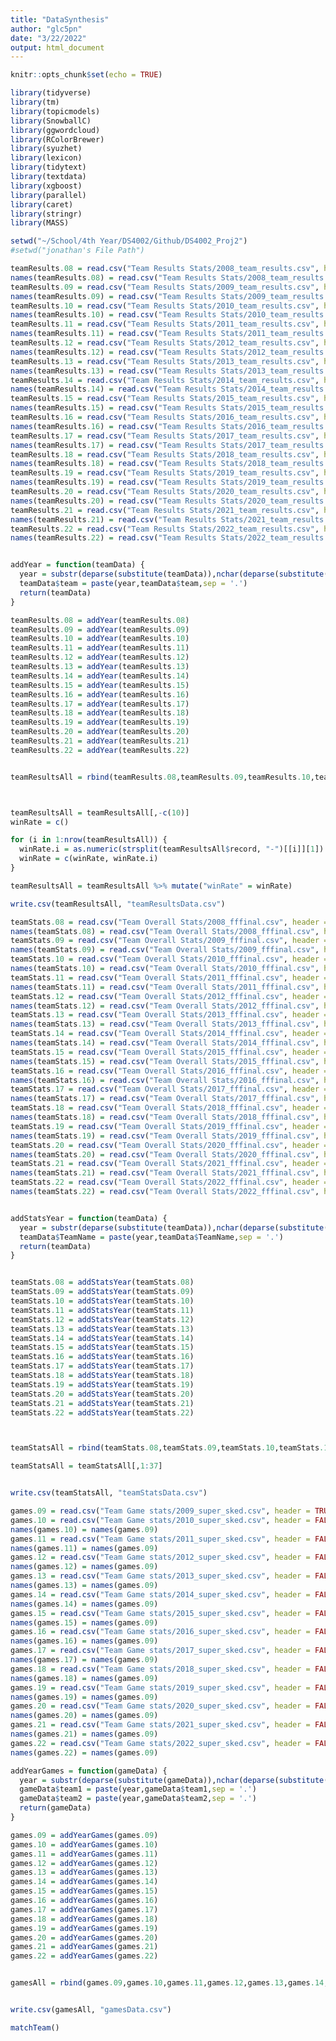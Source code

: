```yaml
---
title: "DataSynthesis"
author: "glc5pn"
date: "3/22/2022"
output: html_document
---
```


```r
knitr::opts_chunk$set(echo = TRUE)

library(tidyverse)
library(tm)
library(topicmodels)
library(SnowballC)
library(ggwordcloud)
library(RColorBrewer)
library(syuzhet)
library(lexicon)
library(tidytext)
library(textdata)
library(xgboost)
library(parallel)
library(caret)
library(stringr)
library(MASS)

setwd("~/School/4th Year/DS4002/Github/DS4002_Proj2")
#setwd("jonathan's File Path")
```


```r
teamResults.08 = read.csv("Team Results Stats/2008_team_results.csv", header = FALSE)[-c(1),]
names(teamResults.08) = read.csv("Team Results Stats/2008_team_results.csv", header = FALSE)[1,]
teamResults.09 = read.csv("Team Results Stats/2009_team_results.csv", header = FALSE)[-c(1),]
names(teamResults.09) = read.csv("Team Results Stats/2009_team_results.csv", header = FALSE)[1,]
teamResults.10 = read.csv("Team Results Stats/2010_team_results.csv", header = FALSE)[-c(1),]
names(teamResults.10) = read.csv("Team Results Stats/2010_team_results.csv", header = FALSE)[1,]
teamResults.11 = read.csv("Team Results Stats/2011_team_results.csv", header = FALSE)[-c(1),]
names(teamResults.11) = read.csv("Team Results Stats/2011_team_results.csv", header = FALSE)[1,]
teamResults.12 = read.csv("Team Results Stats/2012_team_results.csv", header = FALSE)[-c(1),]
names(teamResults.12) = read.csv("Team Results Stats/2012_team_results.csv", header = FALSE)[1,]
teamResults.13 = read.csv("Team Results Stats/2013_team_results.csv", header = FALSE)[-c(1),]
names(teamResults.13) = read.csv("Team Results Stats/2013_team_results.csv", header = FALSE)[1,]
teamResults.14 = read.csv("Team Results Stats/2014_team_results.csv", header = FALSE)[-c(1),]
names(teamResults.14) = read.csv("Team Results Stats/2014_team_results.csv", header = FALSE)[1,]
teamResults.15 = read.csv("Team Results Stats/2015_team_results.csv", header = FALSE)[-c(1),]
names(teamResults.15) = read.csv("Team Results Stats/2015_team_results.csv", header = FALSE)[1,]
teamResults.16 = read.csv("Team Results Stats/2016_team_results.csv", header = FALSE)[-c(1),]
names(teamResults.16) = read.csv("Team Results Stats/2016_team_results.csv", header = FALSE)[1,]
teamResults.17 = read.csv("Team Results Stats/2017_team_results.csv", header = FALSE)[-c(1),]
names(teamResults.17) = read.csv("Team Results Stats/2017_team_results.csv", header = FALSE)[1,]
teamResults.18 = read.csv("Team Results Stats/2018_team_results.csv", header = FALSE)[-c(1),]
names(teamResults.18) = read.csv("Team Results Stats/2018_team_results.csv", header = FALSE)[1,]
teamResults.19 = read.csv("Team Results Stats/2019_team_results.csv", header = FALSE)[-c(1),]
names(teamResults.19) = read.csv("Team Results Stats/2019_team_results.csv", header = FALSE)[1,]
teamResults.20 = read.csv("Team Results Stats/2020_team_results.csv", header = FALSE)[-c(1),]
names(teamResults.20) = read.csv("Team Results Stats/2020_team_results.csv", header = FALSE)[1,]
teamResults.21 = read.csv("Team Results Stats/2021_team_results.csv", header = FALSE)[-c(1),]
names(teamResults.21) = read.csv("Team Results Stats/2021_team_results.csv", header = FALSE)[1,]
teamResults.22 = read.csv("Team Results Stats/2022_team_results.csv", header = FALSE)[-c(1),]
names(teamResults.22) = read.csv("Team Results Stats/2022_team_results.csv", header = FALSE)[1,]


addYear = function(teamData) {
  year = substr(deparse(substitute(teamData)),nchar(deparse(substitute(teamData)))-1,nchar(deparse(substitute(teamData))))
  teamData$team = paste(year,teamData$team,sep = '.')
  return(teamData)
}

teamResults.08 = addYear(teamResults.08)
teamResults.09 = addYear(teamResults.09)
teamResults.10 = addYear(teamResults.10)
teamResults.11 = addYear(teamResults.11)
teamResults.12 = addYear(teamResults.12)
teamResults.13 = addYear(teamResults.13)
teamResults.14 = addYear(teamResults.14)
teamResults.15 = addYear(teamResults.15)
teamResults.16 = addYear(teamResults.16)
teamResults.17 = addYear(teamResults.17)
teamResults.18 = addYear(teamResults.18)
teamResults.19 = addYear(teamResults.19)
teamResults.20 = addYear(teamResults.20)
teamResults.21 = addYear(teamResults.21)
teamResults.22 = addYear(teamResults.22)


teamResultsAll = rbind(teamResults.08,teamResults.09,teamResults.10,teamResults.11,teamResults.12,teamResults.13,teamResults.14,teamResults.15,teamResults.16,teamResults.17,teamResults.18,teamResults.19,teamResults.20,teamResults.21,teamResults.22)



teamResultsAll = teamResultsAll[,-c(10)]
winRate = c()

for (i in 1:nrow(teamResultsAll)) {
  winRate.i = as.numeric(strsplit(teamResultsAll$record, "-")[[i]][1]) / (as.numeric(strsplit(teamResultsAll$record, "-")[[i]][2]) + as.numeric(strsplit(teamResultsAll$record, "-")[[i]][1]))
  winRate = c(winRate, winRate.i)
}

teamResultsAll = teamResultsAll %>% mutate("winRate" = winRate)

write.csv(teamResultsAll, "teamResultsData.csv")
```




```r
teamStats.08 = read.csv("Team Overall Stats/2008_fffinal.csv", header = FALSE)[-c(1),]
names(teamStats.08) = read.csv("Team Overall Stats/2008_fffinal.csv", header = FALSE)[1,]
teamStats.09 = read.csv("Team Overall Stats/2009_fffinal.csv", header = FALSE)[-c(1),]
names(teamStats.09) = read.csv("Team Overall Stats/2009_fffinal.csv", header = FALSE)[1,]
teamStats.10 = read.csv("Team Overall Stats/2010_fffinal.csv", header = FALSE)[-c(1),]
names(teamStats.10) = read.csv("Team Overall Stats/2010_fffinal.csv", header = FALSE)[1,]
teamStats.11 = read.csv("Team Overall Stats/2011_fffinal.csv", header = FALSE)[-c(1),]
names(teamStats.11) = read.csv("Team Overall Stats/2011_fffinal.csv", header = FALSE)[1,]
teamStats.12 = read.csv("Team Overall Stats/2012_fffinal.csv", header = FALSE)[-c(1),]
names(teamStats.12) = read.csv("Team Overall Stats/2012_fffinal.csv", header = FALSE)[1,]
teamStats.13 = read.csv("Team Overall Stats/2013_fffinal.csv", header = FALSE)[-c(1),]
names(teamStats.13) = read.csv("Team Overall Stats/2013_fffinal.csv", header = FALSE)[1,]
teamStats.14 = read.csv("Team Overall Stats/2014_fffinal.csv", header = FALSE)[-c(1),]
names(teamStats.14) = read.csv("Team Overall Stats/2014_fffinal.csv", header = FALSE)[1,]
teamStats.15 = read.csv("Team Overall Stats/2015_fffinal.csv", header = FALSE)[-c(1),]
names(teamStats.15) = read.csv("Team Overall Stats/2015_fffinal.csv", header = FALSE)[1,]
teamStats.16 = read.csv("Team Overall Stats/2016_fffinal.csv", header = FALSE)[-c(1),]
names(teamStats.16) = read.csv("Team Overall Stats/2016_fffinal.csv", header = FALSE)[1,]
teamStats.17 = read.csv("Team Overall Stats/2017_fffinal.csv", header = FALSE)[-c(1),]
names(teamStats.17) = read.csv("Team Overall Stats/2017_fffinal.csv", header = FALSE)[1,]
teamStats.18 = read.csv("Team Overall Stats/2018_fffinal.csv", header = FALSE)[-c(1),]
names(teamStats.18) = read.csv("Team Overall Stats/2018_fffinal.csv", header = FALSE)[1,]
teamStats.19 = read.csv("Team Overall Stats/2019_fffinal.csv", header = FALSE)[-c(1),]
names(teamStats.19) = read.csv("Team Overall Stats/2019_fffinal.csv", header = FALSE)[1,]
teamStats.20 = read.csv("Team Overall Stats/2020_fffinal.csv", header = FALSE)[-c(1),]
names(teamStats.20) = read.csv("Team Overall Stats/2020_fffinal.csv", header = FALSE)[1,]
teamStats.21 = read.csv("Team Overall Stats/2021_fffinal.csv", header = FALSE)[-c(1),]
names(teamStats.21) = read.csv("Team Overall Stats/2021_fffinal.csv", header = FALSE)[1,]
teamStats.22 = read.csv("Team Overall Stats/2022_fffinal.csv", header = FALSE)[-c(1),]
names(teamStats.22) = read.csv("Team Overall Stats/2022_fffinal.csv", header = FALSE)[1,]


addStatsYear = function(teamData) {
  year = substr(deparse(substitute(teamData)),nchar(deparse(substitute(teamData)))-1,nchar(deparse(substitute(teamData))))
  teamData$TeamName = paste(year,teamData$TeamName,sep = '.')
  return(teamData)
}


teamStats.08 = addStatsYear(teamStats.08)
teamStats.09 = addStatsYear(teamStats.09)
teamStats.10 = addStatsYear(teamStats.10)
teamStats.11 = addStatsYear(teamStats.11)
teamStats.12 = addStatsYear(teamStats.12)
teamStats.13 = addStatsYear(teamStats.13)
teamStats.14 = addStatsYear(teamStats.14)
teamStats.15 = addStatsYear(teamStats.15)
teamStats.16 = addStatsYear(teamStats.16)
teamStats.17 = addStatsYear(teamStats.17)
teamStats.18 = addStatsYear(teamStats.18)
teamStats.19 = addStatsYear(teamStats.19)
teamStats.20 = addStatsYear(teamStats.20)
teamStats.21 = addStatsYear(teamStats.21)
teamStats.22 = addStatsYear(teamStats.22)



teamStatsAll = rbind(teamStats.08,teamStats.09,teamStats.10,teamStats.11,teamStats.12,teamStats.13,teamStats.14,teamStats.15,teamStats.16,teamStats.17,teamStats.18,teamStats.19,teamStats.20,teamStats.21,teamStats.22)

teamStatsAll = teamStatsAll[,1:37]


write.csv(teamStatsAll, "teamStatsData.csv")
```


```r
games.09 = read.csv("Team Game stats/2009_super_sked.csv", header = TRUE)
games.10 = read.csv("Team Game stats/2010_super_sked.csv", header = FALSE)[,-c(21:22,51:55)]
names(games.10) = names(games.09)
games.11 = read.csv("Team Game stats/2011_super_sked.csv", header = FALSE)[,-c(21:22,51:55)]
names(games.11) = names(games.09)
games.12 = read.csv("Team Game stats/2012_super_sked.csv", header = FALSE)[,-c(21:22,51:55)]
names(games.12) = names(games.09)
games.13 = read.csv("Team Game stats/2013_super_sked.csv", header = FALSE)[,-c(21:22,51:55)]
names(games.13) = names(games.09)
games.14 = read.csv("Team Game stats/2014_super_sked.csv", header = FALSE)[,-c(21:22,51:55)]
names(games.14) = names(games.09)
games.15 = read.csv("Team Game stats/2015_super_sked.csv", header = FALSE)[,-c(21:22,51:55)]
names(games.15) = names(games.09)
games.16 = read.csv("Team Game stats/2016_super_sked.csv", header = FALSE)[,-c(21:22,51:55)]
names(games.16) = names(games.09)
games.17 = read.csv("Team Game stats/2017_super_sked.csv", header = FALSE)[,-c(21:22,51:55)]
names(games.17) = names(games.09)
games.18 = read.csv("Team Game stats/2018_super_sked.csv", header = FALSE)[,-c(21:22,51:55)]
names(games.18) = names(games.09)
games.19 = read.csv("Team Game stats/2019_super_sked.csv", header = FALSE)[,-c(21:22,51:55)]
names(games.19) = names(games.09)
games.20 = read.csv("Team Game stats/2020_super_sked.csv", header = FALSE)[,-c(21:22,51:55)]
names(games.20) = names(games.09)
games.21 = read.csv("Team Game stats/2021_super_sked.csv", header = FALSE)[,-c(21:22,51:55)]
names(games.21) = names(games.09)
games.22 = read.csv("Team Game stats/2022_super_sked.csv", header = FALSE)[,-c(21:22,51:55)]
names(games.22) = names(games.09)

addYearGames = function(gameData) {
  year = substr(deparse(substitute(gameData)),nchar(deparse(substitute(gameData)))-1,nchar(deparse(substitute(gameData))))
  gameData$team1 = paste(year,gameData$team1,sep = '.')
  gameData$team2 = paste(year,gameData$team2,sep = '.')
  return(gameData)
}

games.09 = addYearGames(games.09)
games.10 = addYearGames(games.10)
games.11 = addYearGames(games.11)
games.12 = addYearGames(games.12)
games.13 = addYearGames(games.13)
games.14 = addYearGames(games.14)
games.15 = addYearGames(games.15)
games.16 = addYearGames(games.16)
games.17 = addYearGames(games.17)
games.18 = addYearGames(games.18)
games.19 = addYearGames(games.19)
games.20 = addYearGames(games.20)
games.21 = addYearGames(games.21)
games.22 = addYearGames(games.22)


gamesAll = rbind(games.09,games.10,games.11,games.12,games.13,games.14,games.15,games.16,games.17,games.18,games.19,games.20,games.21,games.22)


write.csv(gamesAll, "gamesData.csv")
```



```r

matchTeam()

```



